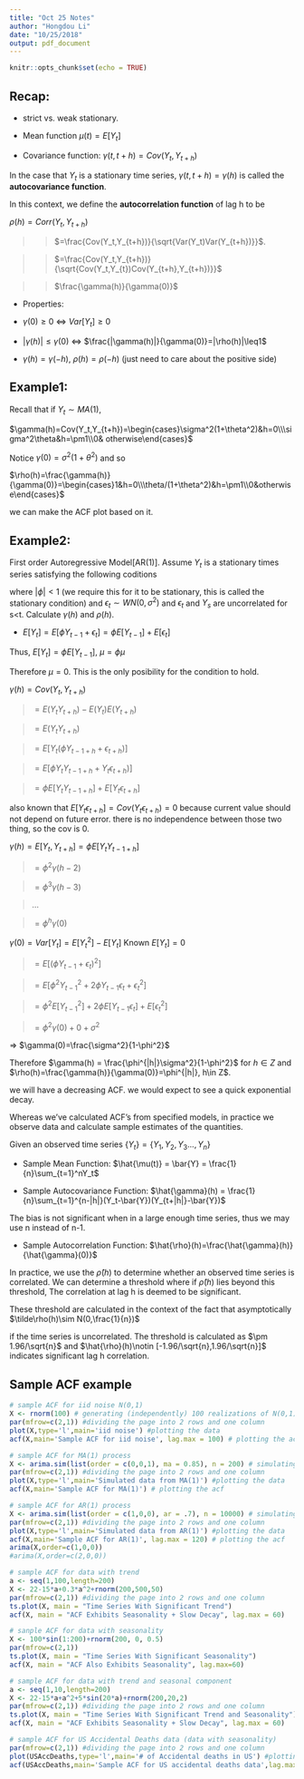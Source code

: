 ```yaml
---
title: "Oct 25 Notes"
author: "Hongdou Li"
date: "10/25/2018"
output: pdf_document
---
```


```r
knitr::opts_chunk$set(echo = TRUE)
```

## Recap:

+ strict vs. weak stationary.

+ Mean function $\mu(t)=E[Y_t]$

+ Covariance function: $\gamma(t,t+h)=Cov(Y_t,Y_{t+h})$

In the case that $Y_t$ is a stationary time series, $\gamma(t,t+h)=\gamma(h)$ is called the **autocovariance function**.

In this context, we define the **autocorrelation function** of lag h to be 

$\rho(h)=Corr(Y_t,Y_{t+h})$

>> $=\frac{Cov(Y_t,Y_{t+h})}{\sqrt{Var(Y_t)Var(Y_{t+h})}}$.

>> $=\frac{Cov(Y_t,Y_{t+h})}{\sqrt{Cov(Y_t,Y_{t})Cov(Y_{t+h},Y_{t+h})}}$

>> $\frac{\gamma(h)}{\gamma(0)}$

* Properties:

+ $\gamma(0)\geq0$ <=> $Var[Y_t]\geq0$

+ $|\gamma(h)|\leq\gamma(0)$ <=> $\frac{|\gamma(h)|}{\gamma(0)}=|\rho(h)|\leq1$

+ $\gamma(h)=\gamma(-h)$, $\rho(h)=\rho(-h)$ (just need to care about the positive side)

## Example1:

Recall that if ${Y_t}\sim MA(1)$,

$\gamma(h)=Cov(Y_t,Y_{t+h})=\begin{cases}\sigma^2(1+\theta^2)&h=0\\\sigma^2\theta&h=\pm1\\0& otherwise\end{cases}$ 

Notice $\gamma(0) = \sigma^2(1+\theta^2)$ and so 

$\rho(h)=\frac{\gamma(h)}{\gamma(0)}=\begin{cases}1&h=0\\\theta/(1+\theta^2)&h=\pm1\\0&otherwise\end{cases}$

we can make the ACF plot based on it.

## Example2:
First order Autoregressive Model[AR(1)]. Assume ${Y_t}$ is a stationary times series satisfying the following coditions

\begin{center}
$Y_t=\phi Y_{t-1} +\epsilon_t$
\end{center}

where $|\phi|<1$ (we require this for it to be stationary, this is called the stationary condition) and ${\epsilon_t}\sim WN(0,\sigma^2)$ and $\epsilon_t$ and $Y_s$ are uncorrelated for s<t. Calculate $\gamma(h)$ and $\rho(h)$.

+ $E[Y_t]=E[\phi Y_{t-1} +\epsilon_t]=\phi E[ Y_{t-1}] +E[\epsilon_t]$

Thus, $E[Y_t]=\phi E[ Y_{t-1}]$, $\mu=\phi \mu$

Therefore $\mu=0$. This is the only posibility for the condition to hold.

$\gamma(h)=Cov(Y_t,Y_{t+h})$

> $=E(Y_tY_{t+h})-E(Y_t)E(Y_{t+h})$ 

> $= E(Y_tY_{t+h})$

> $=E[Y_t(\phi Y_{t-1+h} +\epsilon_{t+h})]$

> $=E[\phi Y_tY_{t-1+h} +Y_t\epsilon_{t+h})]$

> $=\phi E[Y_tY_{t-1+h}] +E[Y_t\epsilon_{t+h}]$

also known that $E[Y_t\epsilon_{t+h}]=Cov(Y_t\epsilon_{t+h})=0$ because current value should not depend on future error. there is no independence between those two thing, so the cov is 0.

$\gamma(h)=E[Y_t,Y_{t+h}]=\phi E[Y_tY_{t-1+h}]$

> $=\phi^2\gamma(h-2)$

> $=\phi^3\gamma(h-3)$

> ...

> $=\phi^h\gamma(0)$

$\gamma(0)=Var[Y_t]=E[Y_t^2]-E[Y_t]$ Known $E[Y_t]=0$ 

> $=E[(\phi Y_{t-1} +\epsilon_t)^2]$

> $=E[\phi^2Y_{t-1}^2+2\phi Y_{t-1}\epsilon_t+\epsilon_t^2]$

> $=\phi^2E[Y_{t-1}^2]+2\phi E[Y_{t-1}\epsilon_t]+E[\epsilon_t^2]$

> $=\phi^2\gamma(0)+0+\sigma^2$

=> $\gamma(0)=\frac{\sigma^2}{1-\phi^2}$

Therefore $\gamma(h) = \frac{\phi^{|h|}\sigma^2}{1-\phi^2}$ for $h\in Z$ and $\rho(h)=\frac{\gamma(h)}{\gamma(0)}=\phi^{|h|}, h\in Z$.

we will have a decreasing ACF. we would expect to see a quick exponential decay.

Whereas we've calculated ACF's from specified models, in practice we observe data and calculate sample estimates of the quantities.

Given an observed time series $\{Y_t\} = \{Y_1,Y_2,Y_3...,Y_n\}$

+ Sample Mean Function: $\hat{\mu(t)} = \bar{Y} = \frac{1}{n}\sum_{t=1}^nY_t$

+ Sample Autocovariance Function: $\hat{\gamma}(h) = \frac{1}{n}\sum_{t=1}^{n-|h|}(Y_t-\bar{Y})(Y_{t+|h|}-\bar{Y})$

The bias is not significant when in a large enough time series, thus we may use n instead of n-1.

+ Sample Autocorrelation Function: $\hat{\rho}(h)=\frac{\hat{\gamma}(h)}{\hat{\gamma}(0)}$

In practice, we use the $\hat{\rho}(h)$ to determine whether an observed time series is correlated. We can determine a threshold where if $\hat{\rho}(h)$ lies beyond this threshold, The correlation at lag h is deemed to be significant. 

These threshold are calculated in the context of the fact that asymptotically $\tilde\rho(h)\sim N(0,\frac{1}{n})$

if the time series is uncorrelated. The threshold is calculated as  $\pm 1.96/\sqrt{n}$ and $\hat{\rho}(h)\notin [-1.96/\sqrt{n},1.96/\sqrt{n}]$ indicates significant lag h correlation.

## Sample ACF example

```r
# sample ACF for iid noise N(0,1)
X <- rnorm(100) # generating (independently) 100 realizations of N(0,1)
par(mfrow=c(2,1)) #dividing the page into 2 rows and one column
plot(X,type='l',main='iid noise') #plotting the data
acf(X,main='Sample ACF for iid noise', lag.max = 100) # plotting the acf
```

```r
# sample ACF for MA(1) process
X <- arima.sim(list(order = c(0,0,1), ma = 0.85), n = 200) # simulating data from an MA(1) process
par(mfrow=c(2,1)) #dividing the page into 2 rows and one column
plot(X,type='l',main='Simulated data from MA(1)') #plotting the data
acf(X,main='Sample ACF for MA(1)') # plotting the acf
```
```r
# sample ACF for AR(1) process
X <- arima.sim(list(order = c(1,0,0), ar = .7), n = 10000) # simulating data from an AR(1) process
par(mfrow=c(2,1)) #dividing the page into 2 rows and one column
plot(X,type='l',main='Simulated data from AR(1)') #plotting the data
acf(X,main='Sample ACF for AR(1)', lag.max = 120) # plotting the acf
arima(X,order=c(1,0,0))
#arima(X,order=c(2,0,0))
```
```r
# sample ACF for data with trend
a <- seq(1,100,length=200)
X <- 22-15*a+0.3*a^2+rnorm(200,500,50)
par(mfrow=c(2,1)) #dividing the page into 2 rows and one column
ts.plot(X, main = "Time Series With Significant Trend")
acf(X, main = "ACF Exhibits Seasonality + Slow Decay", lag.max = 60)
```

```r
# sanple ACF for data with seasonality
X <- 100*sin(1:200)+rnorm(200, 0, 0.5) 
par(mfrow=c(2,1))
ts.plot(X, main = "Time Series With Significant Seasonality")
acf(X, main = "ACF Also Exhibits Seasonality", lag.max=60)
```

```r
# sample ACF for data with trend and seasonal component
a <- seq(1,10,length=200)
X <- 22-15*a+a^2+5*sin(20*a)+rnorm(200,20,2)
par(mfrow=c(2,1)) #dividing the page into 2 rows and one column
ts.plot(X, main = "Time Series With Significant Trend and Seasonality")
acf(X, main = "ACF Exhibits Seasonality + Slow Decay", lag.max = 60)
```

```r
# sample ACF for US Accidental Deaths data (data with seasonality)
par(mfrow=c(2,1)) #dividing the page into 2 rows and one column
plot(USAccDeaths,type='l',main='# of Accidental deaths in US') #plotting the data
acf(USAccDeaths,main='Sample ACF for US accidental deaths data',lag.max=48) # plotting the acf
```

